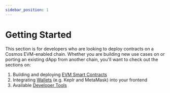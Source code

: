 ```yaml
---
sidebar_position: 1
---
```


# Getting Started

This section is for developers who are looking to deploy contracts on a Cosmos EVM-enabled chain. Whether you are building new use cases on or porting an existing dApp from another chain, you'll want to check out the sections on:

1. Building and deploying [EVM Smart Contracts](./develop/smart-contracts)
2. Integrating [Wallets](./develop/wallet-integration) (e.g. Keplr and MetaMask) into your frontend
4. Available [Developer Tools](./tools/index.md)